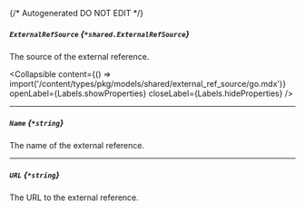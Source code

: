 {/* Autogenerated DO NOT EDIT  */}

##### `ExternalRefSource` *{`*shared.ExternalRefSource`}*
The source of the external reference.

<Collapsible content={() => import('/content/types/pkg/models/shared/external_ref_source/go.mdx')} openLabel={Labels.showProperties} closeLabel={Labels.hideProperties} />


---
##### `Name` *{`*string`}*
The name of the external reference.

---
##### `URL` *{`*string`}*
The URL to the external reference.


